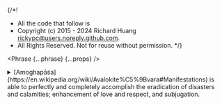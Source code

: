 {/*!
 * All the code that follow is
 * Copyright (c) 2015 - 2024 Richard Huang <rickypc@users.noreply.github.com>.
 * All Rights Reserved. Not for reuse without permission.
 */}


<Phrase {...phrase} {...props} />

<details>
  <summary>
    [Amoghapāśa](https://en.wikipedia.org/wiki/Avalokite%C5%9Bvara#Manifestations)
    is able to perfectly and completely accomplish the eradication of disasters
    and calamities; enhancement of love and respect, and subjugation.
  </summary>
  <div>
    <MultiLingual {...phrase} />
  </div>
</details>
